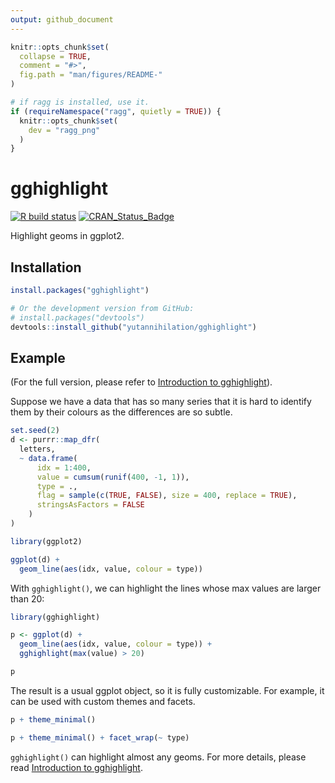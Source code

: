 ```yaml
---
output: github_document
---
```


<!-- README.md is generated from README.Rmd. Please edit that file -->

```r
knitr::opts_chunk$set(
  collapse = TRUE,
  comment = "#>",
  fig.path = "man/figures/README-"
)

# if ragg is installed, use it.
if (requireNamespace("ragg", quietly = TRUE)) {
  knitr::opts_chunk$set(
    dev = "ragg_png"
  )
}
```

# gghighlight

<!-- badges: start -->
[![R build status](https://github.com/yutannihilation/gghighlight/actions/workflows/R-CMD-check.yaml/badge.svg)](https://github.com/yutannihilation/gghighlight/actions/workflows/R-CMD-check.yaml)
[![CRAN_Status_Badge](https://www.r-pkg.org/badges/version/gghighlight)](https://cran.r-project.org/package=gghighlight)
<!-- badges: end -->

Highlight geoms in ggplot2.

## Installation

```r
install.packages("gghighlight")

# Or the development version from GitHub:
# install.packages("devtools")
devtools::install_github("yutannihilation/gghighlight")
```

## Example

(For the full version, please refer to [Introduction to gghighlight](https://yutannihilation.github.io/gghighlight/articles/gghighlight.html)).

Suppose we have a data that has so many series that it is hard to identify them by their colours as the differences are so subtle.

```r
set.seed(2)
d <- purrr::map_dfr(
  letters,
  ~ data.frame(
      idx = 1:400,
      value = cumsum(runif(400, -1, 1)),
      type = .,
      flag = sample(c(TRUE, FALSE), size = 400, replace = TRUE),
      stringsAsFactors = FALSE
    )
)
```

```r
library(ggplot2)

ggplot(d) +
  geom_line(aes(idx, value, colour = type))
```

With `gghighlight()`, we can highlight the lines whose max values are larger than 20:

```r
library(gghighlight)

p <- ggplot(d) +
  geom_line(aes(idx, value, colour = type)) +
  gghighlight(max(value) > 20)

p
```

The result is a usual ggplot object, so it is fully customizable. For example, it can be used with custom themes and facets.

```r
p + theme_minimal()

p + theme_minimal() + facet_wrap(~ type)
```



`gghighlight()` can highlight almost any geoms. For more details, please read [Introduction to gghighlight](https://yutannihilation.github.io/gghighlight/articles/gghighlight.html).

